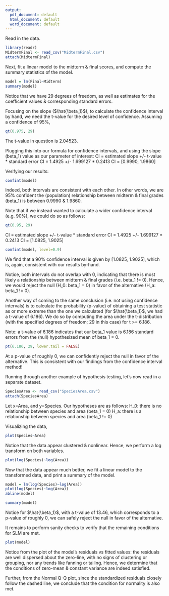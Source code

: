 ```yaml
---
output:
  pdf_document: default
  html_document: default
  word_document: default
---
```

Read in the data.
```r
library(readr)
MidtermFinal <- read_csv("MidtermFinal.csv")
attach(MidtermFinal)
```
Next, fit a linear model to the midterm & final scores, and compute the summary statistics of the model.
```r
model = lm(Final~Midterm)
summary(model)
```
Notice that we have 29 degrees of freedom, as well as estimates for the coefficient values & corresponding standard errors. 

Focusing on the slope ($\hat{\beta_1}$), to calculate the confidence interval by hand, we need the t-value for the desired level of confidence. Assuming a confidence of 95%,
```r
qt(0.975, 29)
```
The t-value in question is 2.04523.

Plugging this into our formula for confidence intervals, and using the slope (beta_1) value as our parameter of interest:
CI = estimated slope +/- t-value * standard error 
CI = 1.4925 +/- 1.699127 * 0.2413
CI = [0.9990, 1.9860]

Verifying our results:
```r
confint(model)
```
Indeed, both intervals are consistent with each other. In other words, we are 95% confident the (population) relationship between midterm & final grades (beta_1) is between 0.9990 & 1.9860.

Note that if we instead wanted to calculate a wider confidence interval (e.g. 90%), we could do so as follows:
```r
qt(0.95, 29)
```
CI = estimated slope +/- t-value * standard error 
CI = 1.4925 +/- 1.699127 * 0.2413
CI = [1.0825, 1.9025]
```r
confint(model, level=0.9)
```
We find that a 90% confidence interval is given by [1.0825, 1.9025], which is, again, consistent with our results by-hand. 

Notice, both intervals do not overlap with 0, indicating that there is most likely a relationship between midterm & final grades (i.e. beta_1 != 0). Hence, we would reject the null (H_0: beta_1 = 0) in favor of the alternative (H_a: beta_1 != 0).

Another way of coming to the same conclusion (i.e. not using confidence intervals) is to calculate the probability (p-value) of obtaining a test statistic as or more extreme than the one we calculated (for $\hat{\beta_1}$, we had a t-value of 6.186). We do so by computing the area under the t-distribution (with the specified degrees of freedom; 29 in this case) for t >= 6.186. 

Note: a t-value of 6.186 indicates that our beta_1 value is 6.186 standard errors from the (null) hypothesized mean of beta_1 = 0. 
```r
pt(6.186, 29, lower.tail = FALSE)
```
At a p-value of roughly 0, we can confidently reject the null in favor of the alternative. This is consistent with our findings from the confidence interval method!

Running through another example of hypothesis testing, let's now read in a separate dataset.
```r
SpeciesArea <- read_csv("SpeciesArea.csv")
attach(SpeciesArea)
```
Let x=Area, and y=Species. Our hypotheses are as follows:
  H_0: there is no relationship between species and area (beta_1 = 0)
  H_a: there is a relationship between species and area (beta_1 != 0)

Visualizing the data,
```r
plot(Species~Area)
```
Notice that the data appear clustered & nonlinear. Hence, we perform a log transform on both variables.
```r
plot(log(Species)~log(Area))
```
Now that the data appear much better, we fit a linear model to the transformed data, and print a summary of the model.
```r
model = lm(log(Species)~log(Area))
plot(log(Species)~log(Area))
abline(model)
```
```r
summary(model)
```
Notice for $\hat{\beta_1}$, with a t-value of 13.46, which corresponds to a p-value of roughly 0, we can safely reject the null in favor of the alternative. 

It remains to perform sanity checks to verify that the remaining conditions for SLM are met.
```r
plot(model)
```
Notice from the plot of the model's residuals vs fitted values: the residuals are well dispersed about the zero-line, with no signs of clustering or grouping, nor any trends like fanning or tailing. Hence, we determine that the conditions of zero-mean & constant variance are indeed satisfied. 

Further, from the Normal Q-Q plot, since the standardized residuals closely follow the dashed line, we conclude that the condition for normality is also met. 